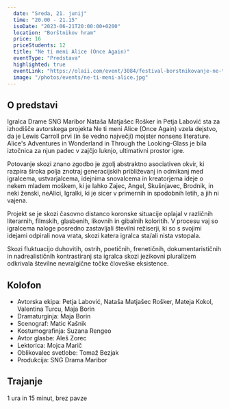 ```yaml
---
  date: "Sreda, 21. junij"
  time: "20.00 - 21.15"
  isoDate: "2023-06-21T20:00:00+0200"
  location: "Borštnikov hram"
  price: 16
  priceStudents: 12
  title: "Ne ti meni Alice (Once Again)"
  eventType: "Predstava"
  highlighted: true
  eventLink: "https://olaii.com/event/3084/festival-borstnikovanje-ne-ti-meni-alice-once-again?ref=KSMUMVX"
  image: "/photos/events/ne-ti-meni-alice.jpg"
---
```


## O predstavi

Igralca Drame SNG Maribor Nataša Matjašec Rošker in Petja Labović sta za izhodišče avtorskega projekta Ne ti meni Alice (Once Again) vzela dejstvo, da je Lewis Carroll prvi (in še vedno največji) mojster nonsens literature. Alice's Adventures in Wonderland in Through the Looking-Glass je bila iztočnica za njun padec v zajčjo luknjo, ultimativni prostor igre. 

Potovanje skozi znano zgodbo je zgolj abstraktno asociativen okvir, ki razpira široka polja znotraj generacijskih približevanj in odmikanj med igralcema, ustvarjalcema, idejnima snovalcema in kreatorjema ideje o nekem mladem moškem, ki je lahko Zajec, Angel, Skušnjavec, Brodnik, in neki ženski, neAlici, Igralki, ki je sicer v primernih in spodobnih letih, a jih ni vajena. 

Projekt se je skozi časovno distanco koronske situacije oplajal v različnih literarnih, filmskih, glasbenih, likovnih in gibalnih koloritih. V procesu vaj so igralcema naloge posredno zastavljali številni režiserji, ki so s svojimi idejami odpirali nova vrata, skozi katera igralca sta/ali nista vstopala. 

Skozi fluktuacijo duhovitih, ostrih, poetičnih, frenetičnih, dokumentarističnih in nadrealističnih kontrastiranj sta igralca skozi jezikovni pluralizem odkrivala številne nevralgične točke človeške eksistence.

## Kolofon

- Avtorska ekipa: Petja Labović, Nataša Matjašec Rošker, Mateja Kokol, Valentina Turcu, Maja Borin
- Dramaturginja: Maja Borin
- Scenograf: Matic Kašnik
- Kostumografinja: Suzana Rengeo
- Avtor glasbe: Aleš Zorec
- Lektorica: Mojca Marič
- Oblikovalec svetlobe: Tomaž Bezjak
- Produkcija: SNG Drama Maribor

## Trajanje

1 ura in 15 minut, brez pavze

